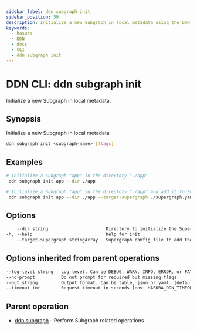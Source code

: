 ```yaml
---
sidebar_label: ddn subgraph init
sidebar_position: 59
description: Initialize a new Subgraph in local metadata using the DDN CLI
keywords:
  - hasura
  - DDN
  - docs
  - CLI
  - ddn subgraph init
---
```


# DDN CLI: ddn subgraph init

Initialize a new Subgraph in local metadata.

## Synopsis

Initialize a new Subgraph in local metadata

```bash
ddn subgraph init <subgraph-name> [flags]
```

## Examples

```bash
# Initialize a Subgraph "app" in the directory "./app"
 ddn subgraph init app --dir ./app

# Initialize a Subgraph "app" in the directory "./app" and add it to Supergraph config files "./supergraph.yaml" and "./supergraph.cloud.yaml"
 ddn subgraph init app --dir ./app --target-supergraph ./supergraph.yaml --target-supergraph ./supergraph.cloud.yaml
```

## Options

```sass
    --dir string                      Directory to initialize the Supergraph (required)
-h, --help                            help for init
    --target-supergraph stringArray   Supergraph config file to add the Subgraph. Can be repeated to provide multiple Supergraph config files
```

## Options inherited from parent operations

```sass
--log-level string   Log level. Can be DEBUG, WARN, INFO, ERROR, or FATAL. (default "INFO")
--no-prompt          Do not prompt for required but missing flags
--out string         Output format. Can be table, json or yaml. (default "table")
--timeout int        Request timeout in seconds [env: HASURA_DDN_TIMEOUT] (default 100)
```

## Parent operation

- [ddn subgraph](/cli/commands/ddn_subgraph) - Perform Subgraph related operations
